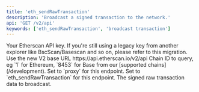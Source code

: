```yaml
---
title: 'eth_sendRawTransaction'
description: 'Broadcast a signed transaction to the network.'
api: 'GET /v2/api'
keywords: ['eth_sendRawTransaction', 'broadcast transaction']
---
```



<CreditChip description="Submits a pre-signed transaction for broadcast to the network" />

  <ParamField query="apikey" type="string">
    Your Etherscan API key. If you're still using a legacy key from another explorer like BscScan/Basescan and so on, please refer to this migration.
  </ParamField>
  <ParamField path="v2" type="string" default="v2">
    Use the new V2 base URL https://api.etherscan.io/v2/api
  </ParamField>
  <ParamField query="chainid" type="string" default="1">
    Chain ID to query, eg `1` for Ethereum, `8453` for Base from our [supported chains](/development).
  </ParamField>
  <ParamField query="module" type="string" default="proxy">
    Set to `proxy` for this endpoint.
  </ParamField>
  <ParamField query="action" type="string" default="eth_sendRawTransaction">
    Set to `eth_sendRawTransaction` for this endpoint.
  </ParamField>
  <ParamField query="hex" type="string" default="0xf904808000831cfde080">
    The signed raw transaction data to broadcast.
  </ParamField>
